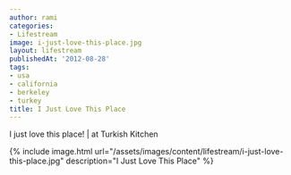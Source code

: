 ```yaml
---
author: rami
categories:
- Lifestream
image: i-just-love-this-place.jpg
layout: lifestream
publishedAt: '2012-08-28'
tags:
- usa
- california
- berkeley
- turkey
title: I Just Love This Place
---
```


I just love this place! | at Turkish Kitchen

{% include image.html url="/assets/images/content/lifestream/i-just-love-this-place.jpg" description="I Just Love This Place" %}